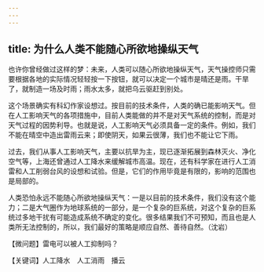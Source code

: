 ```yaml
---
---
---
```

title: 为什么人类不能随心所欲地操纵天气
---




也许你曾经做过这样的梦：未来，人类可以随心所欲地操纵天气，天气操控师只需要根据各地的实际情况轻轻按一下按钮，就可以决定一个城市是晴还是雨。干旱了，就制造一场及时雨；雨水太多，就把乌云驱赶到别处。

这个场景确实有科幻作家设想过。按目前的技术条件，人类的确已能影响天气。但在人工影响天气的各项措施中，目前人类能做的并不是对天气系统的控制，而是对天气过程的因势利导。也就是说，人工影响天气必须具备一定的条件。例如，我们不能在晴空中造出雷雨云来；即使阴天，如果云很薄，我们也不能让它下雨。

过去，我们从事人工影响天气，主要以抗旱为主，现已逐渐拓展到森林灭火、净化空气等，上海还曾通过人工降水来缓解城市高温。现在，还有科学家在进行人工消雷和人工削弱台风的设想和试验。但是，它们的作用毕竟是有限的，影响的范围也是局部的。

人类恐怕永远不能随心所欲地操纵天气：一是以目前的技术条件，我们没有这个能力；二是大气圈作为地球系统的一部分，是一个复杂的巨系统，对这个复杂的巨系统过多地干扰有可能造成系统不确定的变化。很多结果我们不可预知，而且也是人类所无法控制的，所以，我们最好的策略是顺应自然、善待自然。（沈岩）





【微问题】雷电可以被人工抑制吗？

【关键词】人工降水　人工消雨　播云